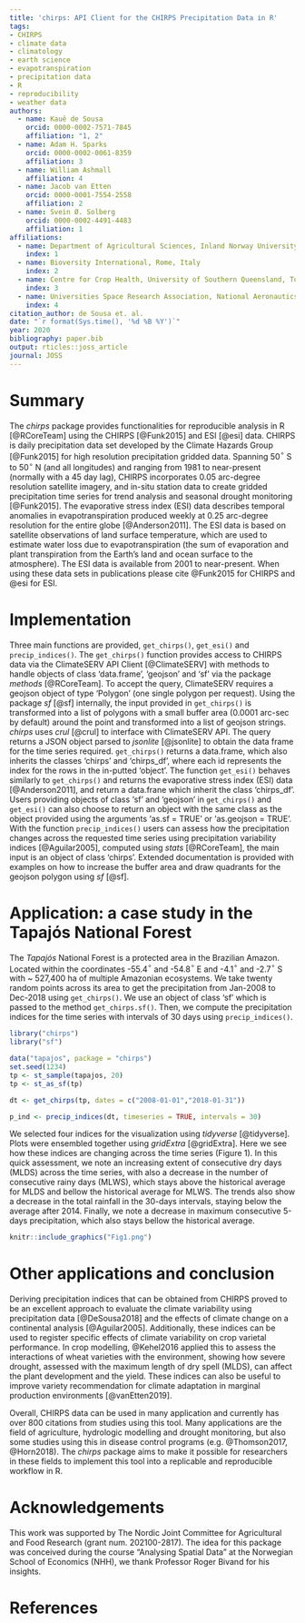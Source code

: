 ```yaml
---
title: 'chirps: API Client for the CHIRPS Precipitation Data in R'
tags:
- CHIRPS
- climate data
- climatology
- earth science
- evapotranspiration
- precipitation data
- R
- reproducibility
- weather data
authors:
  - name: Kauê de Sousa
    orcid: 0000-0002-7571-7845
    affiliation: "1, 2"
  - name: Adam H. Sparks
    orcid: 0000-0002-0061-8359
    affiliation: 3
  - name: William Ashmall
    affiliation: 4
  - name: Jacob van Etten
    orcid: 0000-0001-7554-2558
    affiliation: 2
  - name: Svein Ø. Solberg
    orcid: 0000-0002-4491-4483
    affiliation: 1
affiliations:
  - name: Department of Agricultural Sciences, Inland Norway University of Applied Sciences, Hamar, Norway
    index: 1
  - name: Bioversity International, Rome, Italy
    index: 2
  - name: Centre for Crop Health, University of Southern Queensland, Toowoomba, Australia
    index: 3
  - name: Universities Space Research Association, National Aeronautics and Space Administration (NASA), Huntsville, USA
    index: 4
citation_author: de Sousa et. al.
date: "`r format(Sys.time(), '%d %B %Y')`"
year: 2020
bibliography: paper.bib
output: rticles::joss_article
journal: JOSS
---
```


# Summary

The *chirps* package provides functionalities for reproducible analysis in R [@RCoreTeam] using the CHIRPS [@Funk2015] and ESI [@esi] data. CHIRPS is daily precipitation data set developed by the Climate Hazards Group [@Funk2015] for high resolution precipitation gridded data. Spanning 50$^{\circ}$ S to 50$^{\circ}$ N (and all longitudes) and ranging from 1981 to near-present (normally with a 45 day lag), CHIRPS incorporates 0.05 arc-degree resolution satellite imagery, and in-situ station data to create gridded precipitation time series for trend analysis and seasonal drought monitoring [@Funk2015]. The evaporative stress index (ESI) data describes temporal anomalies in evapotranspiration produced weekly at 0.25 arc-degree resolution for the entire globe [@Anderson2011]. The ESI data is based on satellite observations of land surface temperature, which are used to estimate water loss due to evapotranspiration (the sum of evaporation and plant transpiration from the Earth's land and ocean surface to the atmosphere). The ESI data is available from 2001 to near-present. When using these data sets in publications please cite @Funk2015 for CHIRPS and @esi for ESI.

# Implementation

Three main functions are provided, `get_chirps()`, `get_esi()` and `precip_indices()`. The `get_chirps()` function provides access to CHIRPS data via the ClimateSERV API Client [@ClimateSERV] with methods to handle objects of class 'data.frame', 'geojson' and 'sf' via the package *methods* [@RCoreTeam]. To accept the query, ClimateSERV requires a geojson object of type 'Polygon' (one single polygon per request). Using the package *sf* [@sf] internally, the input provided in `get_chirps()` is transformed into a list of polygons with a small buffer area (0.0001 arc-sec by default) around the point and transformed into a list of geojson strings. *chirps* uses *crul* [@crul] to interface with ClimateSERV API. The query returns a JSON object parsed to *jsonlite* [@jsonlite] to obtain the data frame for the time series required. `get_chirps()` returns a data.frame, which also inherits the classes 'chirps' and 'chirps_df', where each id represents the index for the rows in the in-putted 'object'. The function `get_esi()` behaves similarly to `get_chirps()` and returns the evaporative stress index (ESI) data [@Anderson2011], and return a data.frane which inherit the class 'chirps_df'. Users providing objects of class 'sf' and 'geojson' in `get_chirps()` and `get_esi()` can also choose to return an object with the same class as the object provided using the arguments 'as.sf = TRUE' or 'as.geojson = TRUE'. With the function `precip_indices()` users can assess how the precipitation changes across the requested time series using precipitation variability indices [@Aguilar2005], computed using *stats* [@RCoreTeam], the main input is an object of class 'chirps'. Extended documentation is provided with examples on how to increase the buffer area and draw quadrants for the geojson polygon using *sf* [@sf].

# Application: a case study in the Tapajós National Forest

The *Tapajós* National Forest is a protected area in the Brazilian Amazon. Located within the coordinates -55.4$^{\circ}$ and -54.8$^{\circ}$ E and -4.1$^{\circ}$ and -2.7$^{\circ}$ S with ~ 527,400 ha of multiple Amazonian ecosystems. We take twenty random points across its area to get the precipitation from Jan-2008 to Dec-2018 using `get_chirps()`. We use an object of class 'sf' which is passed to the method `get_chirps.sf()`. Then, we compute the precipitation indices for the time series with intervals of 30 days using `precip_indices()`.

```r
library("chirps")
library("sf")

data("tapajos", package = "chirps")
set.seed(1234)
tp <- st_sample(tapajos, 20)
tp <- st_as_sf(tp)

dt <- get_chirps(tp, dates = c("2008-01-01","2018-01-31"))

p_ind <- precip_indices(dt, timeseries = TRUE, intervals = 30)

```

We selected four indices for the visualization using *tidyverse* [@tidyverse]. Plots were ensembled together using *gridExtra* [@gridExtra]. Here we see how these indices are changing across the time series (Figure 1). In this quick assessment, we note an increasing extent of consecutive dry days (MLDS) across the time series, with also a decrease in the number of consecutive rainy days (MLWS), which stays above the historical average for MLDS and bellow the historical average for MLWS. The trends also show a decrease in the total rainfall in the 30-days intervals, staying below the average after 2014. Finally, we note a decrease in maximum consecutive 5-days precipitation, which also stays bellow the historical average. 

```r
knitr::include_graphics("Fig1.png")
```

# Other applications and conclusion

Deriving precipitation indices that can be obtained from CHIRPS proved to be an excellent approach to evaluate the climate variability using precipitation data [@DeSousa2018] and the effects of climate change on a continental analysis [@Aguilar2005]. Additionally, these indices can be used to register specific effects of climate variability on crop varietal performance. In crop modelling, @Kehel2016 applied this to assess the interactions of wheat varieties with the environment, showing how severe drought, assessed with the maximum length of dry spell (MLDS), can affect the plant development and the yield. These indices can also be useful to improve variety recommendation for climate adaptation in marginal production environments [@vanEtten2019]. 

Overall, CHIRPS data can be used in many application and currently has over 800 citations from studies using this tool. Many applications are the field of agriculture, hydrologic modelling and drought monitoring, but also some studies using this in disease control programs (e.g. @Thomson2017, @Horn2018). The *chirps* package aims to make it possible for researchers in these fields to implement this tool into a replicable and reproducible workflow in R. 

# Acknowledgements

This work was supported by The Nordic Joint Committee for Agricultural and Food Research (grant num. 202100-2817). The idea for this package was conceived during the course "Analysing Spatial Data" at the Norwegian School of Economics (NHH), we thank Professor Roger Bivand for his insights.

# References